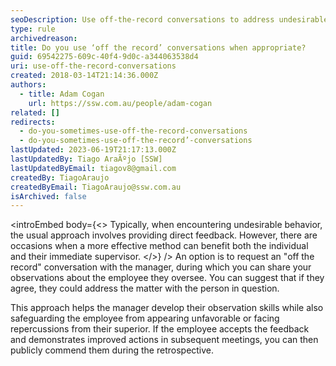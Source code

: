 ```yaml
---
seoDescription: Use off-the-record conversations to address undesirable behavior and help employees improve while protecting them from negative repercussions.
type: rule
archivedreason:
title: Do you use ‘off the record’ conversations when appropriate?
guid: 69542275-609c-40f4-9d0c-a344063538d4
uri: use-off-the-record-conversations
created: 2018-03-14T21:14:36.000Z
authors:
  - title: Adam Cogan
    url: https://ssw.com.au/people/adam-cogan
related: []
redirects:
  - do-you-sometimes-use-off-the-record-conversations
  - do-you-sometimes-use-off-the-record’-conversations
lastUpdated: 2023-06-19T21:17:13.000Z
lastUpdatedBy: Tiago AraÃºjo [SSW]
lastUpdatedByEmail: tiagov8@gmail.com
createdBy: TiagoAraujo
createdByEmail: TiagoAraujo@ssw.com.au
isArchived: false
---
```


<introEmbed
  body={<>
Typically, when encountering undesirable behavior, the usual approach involves providing direct feedback. However, there are occasions when a more effective method can benefit both the individual and their immediate supervisor.
  </>}
/>
An option is to request an "off the record" conversation with the manager, during which you can share your observations about the employee they oversee. You can suggest that if they agree, they could address the matter with the person in question.

This approach helps the manager develop their observation skills while also safeguarding the employee from appearing unfavorable or facing repercussions from their superior. If the employee accepts the feedback and demonstrates improved actions in subsequent meetings, you can then publicly commend them during the retrospective.
